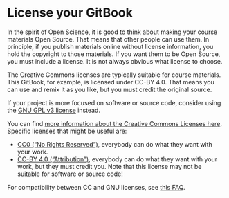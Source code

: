 # License your GitBook

In the spirit of Open Science, it is good to think about making your course materials Open Source. That means that other people can use them. In principle, if you publish materials online without license information, you hold the copyright to those materials. If you want them to be Open Source, you must include a license. It is not always obvious what license to choose.

The Creative Commons licenses are typically suitable for course materials. This GitBook, for example, is licensed under CC-BY 4.0. That means you can use and remix it as you like, but you must credit the original source.

If your project is more focused on software or source code, consider using the [GNU GPL v3 license](https://www.gnu.org/licenses/gpl-3.0.en.html) instead. 

You can find [more information about the Creative Commons Licenses here](https://creativecommons.org/share-your-work/licensing-examples). Specific licenses that might be useful are:

* [CC0 ("No Rights Reserved")](https://creativecommons.org/share-your-work/public-domain/cc0/), everybody can do what they want with your work.
* [CC-BY 4.0 ("Attribution")](https://creativecommons.org/licenses/by/4.0/), everybody can do what they want with your work, but they must credit you. Note that this license may not be suitable for software or source code!
 

For compatibility between CC and GNU licenses, see [this FAQ](https://creativecommons.org/faq/#Can_I_apply_a_Creative_Commons_license_to_software.3F).
